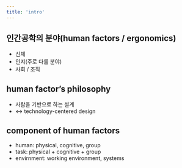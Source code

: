```yaml
---
title: 'intro'
---
```


## 인간공학의 분야(human factors / ergonomics)
- 신체
- 인지(주로 다룰 분야)
- 사회 / 조직

## human factor's philosophy
- 사람을 기반으로 하는 설계
- <-> technology-centered design

## component of human factors
- human: physical, cognitive, group
- task: physical + cognitive + group
- envirnment: working environment, systems
